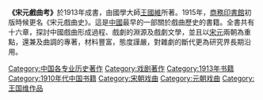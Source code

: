 '''《宋元戲曲考》'''於1913年成書，由國學大師[[王國維|王國維]]所著。1915年，[[商務印書館|商務印書館]]初版時候更名《宋元戲曲史》。這是[[中國|中國]]最早的一部關於戲曲歷史的書籍。全書共有十六章，探討中國戲曲形成過程、戲劇的淵源及戲劇文學，並且以[[宋朝|宋]][[元朝|元]]兩朝為重點，還兼及曲調的專著，材料豐富，態度謹嚴，對雜劇的斷代更為研究界長期沿用。

{{Historical-book-stub}}

[[Category:中国各专业历史著作|Category:中国各专业历史著作]]
[[Category:戏剧著作|Category:戏剧著作]]
[[Category:1913年书籍|Category:1913年书籍]]
[[Category:1910年代中国书籍|Category:1910年代中国书籍]]
[[Category:宋朝戏曲|Category:宋朝戏曲]]
[[Category:元朝戏曲|Category:元朝戏曲]]
[[Category:王国维作品|Category:王国维作品]]